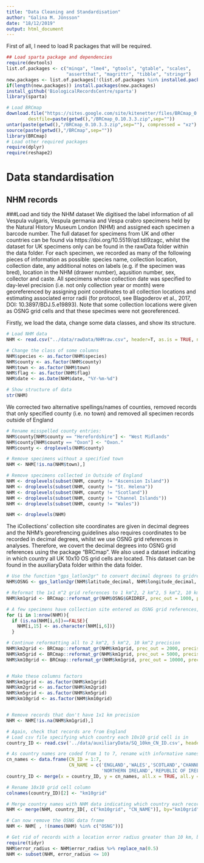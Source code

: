 ```yaml
---
title: "Data Cleaning and Standardisation"
author: "Galina M. Jönsson"
date: "18/12/2019"
output: html_document
---
```


First of all, I need to load R packages that will be required.
```r
## Load sparta package and dependencies
require(devtools)
list.of.packages <- c("minqa", "lme4", "gtools", "gtable", "scales",
                      "assertthat", "magrittr", "tibble", "stringr")
new.packages <- list.of.packages[!(list.of.packages %in% installed.packages()[,"Package"])]
if(length(new.packages)) install.packages(new.packages)
install_github('BiologicalRecordsCentre/sparta')
library(sparta)

# Load BRCmap
download.file("https://sites.google.com/site/kitenetter/files/BRCmap_0.10.3.3.zip?attredirects=0&d=1",
        destfile=paste(getwd(),"/BRCmap_0.10.3.3.zip",sep=""))
untar(paste(getwd(),"/BRCmap_0.10.3.3.zip",sep=""), compressed = "xz")
source(paste(getwd(),"/BRCmap",sep=""))
library(BRCmap)
# Load other required packages
require(dplyr)
require(reshape2)
```

# Data standardisation
## NHM records

###Load and tidy the NHM dataset
We digitised the label information of all Vespula vulgaris, Vespula germania and Vespa crabro specimens held by the Natural History Museum London (NHM) and assigned each specimen a barcode number. The full dataset for specimens from UK and other countries can be found via https://doi.org/10.5519/qd.tdi9zagc, whilst the dataset for UK specimens only can be found in the rawData folder within the data folder. For each specimen, we recorded as many of the following pieces of information as possible: species name, collection location, collection date, any additional notes on labels (e.g. if the specimen was bred), location in the NHM (drawer number), aqusition number, sex, collector and caste. All specimens whose collection date was specified to day-level precision (i.e. not only collection year or month) were georeferenced by assigning point coordinates to all collection locations and estimating associated error radii (for protocol, see Blagoderov et al., 2017, DOI: 10.3897/BDJ.5.e19893). Note that some collection locations were given as OSNG grid cells and that these specimes were not georeferenced. 

Firstly, we load the data, change some data classes, and show its structure.
```r
# Load NHM data 
NHM <- read.csv("../data/rawData/NHMraw.csv", header=T, as.is = TRUE, na.strings=c("","NA")) 

# Change the class of some columns
NHM$species <- as.factor(NHM$species)
NHM$county <- as.factor(NHM$county)
NHM$town <- as.factor(NHM$town)
NHM$flag <- as.factor(NHM$flag)
NHM$date <- as.Date(NHM$date, "%Y-%m-%d")

# Show structure of data
str(NHM)
```


We corrected two alternative spellings/names of counties, removed records that only specified county (i.e. no town) and removed all specimen records outside of England
```r
# Rename misspelled county entries: 
NHM$county[NHM$county == "Herefordshire"] <- "West Midlands"
NHM$county[NHM$county == "Oxon"] <- "Oxon."
NHM$county <- droplevels(NHM$county)

# Remove specimens without a specified town
NHM <- NHM[!is.na(NHM$town),]

# Remove specimens collected in Outside of England
NHM <- droplevels(subset(NHM, county != "Ascension Island"))
NHM <- droplevels(subset(NHM, county != "St. Helena"))
NHM <- droplevels(subset(NHM, county != "Scotland"))
NHM <- droplevels(subset(NHM, county != "Channel Islands"))
NHM <- droplevels(subset(NHM, county != "Wales"))

NHM <- droplevels(NHM)
```

The iCollections’ collection site coordinates are given in decimal degrees and the NHM's georefrencing guidelines also requires coordinates to be recorded in decimal degrees, whilst we use OSNG grid references in analyses. Therefore, we covert the decimal degrees into OSNG grid references using the package "BRCmap". We also used a dataset indicating in which country all UK 10x10 OS grid cells are located. This dataset can be found in the auxiliaryData folder within the data folder. 
```r
# Use the function "gps_latlon2gr" to convert decimal degrees to gridreferences at a 1x1 m^2 square precision and call the dataframe "OSNG"
NHM$OSNG <- gps_latlon2gr(NHM$latitude_decimal, NHM$longitude_decimal, out_projection = "OSGB", return_type = "both")

# Reformat the 1x1 m^2 grid references to 1 km^2, 2 km^2, 5 km^2, 10 km^2 precision using BRCmap function reformat_gr
NHM$km1grid <- BRCmap::reformat_gr(NHM$OSNG$GRIDREF, prec_out = 1000, precision = NULL, pad_gr = FALSE)

# A few specimens have collection site entered as OSNG grid references, enter these to the km1grid column
for (i in 1:nrow(NHM)){
  if (is.na(NHM[i,6])==FALSE){
    NHM[i,15] <- as.character(NHM[i,6])}
  }

# Continue reformatting all to 2 km^2, 5 km^2, 10 km^2 precision
NHM$km2grid <- BRCmap::reformat_gr(NHM$km1grid, prec_out = 2000, precision = NULL, pad_gr = FALSE)
NHM$km5grid <- BRCmap::reformat_gr(NHM$km1grid, prec_out = 5000, precision = NULL, pad_gr = FALSE)
NHM$km10grid <- BRCmap::reformat_gr(NHM$km1grid, prec_out = 10000, precision = NULL, pad_gr = FALSE)


# Make these columns factors
NHM$km1grid <- as.factor(NHM$km1grid)
NHM$km2grid <- as.factor(NHM$km2grid)
NHM$km5grid <- as.factor(NHM$km5grid)
NHM$km10grid <- as.factor(NHM$km10grid)


# Remove records that don't have 1x1 km precision
NHM <- NHM[!is.na(NHM$km1grid),]

# Again, check that records are from England
# Load csv file specifying which country each 10x10 grid cell is in
country_ID <- read.csv('../data/auxiliaryData/SQ_10km_CN_ID.csv', header=TRUE) 

# As country names are coded from 1 to 7, rename with informative names
cn_names <- data.frame(CN_ID = 1:7,
                       CN_NAME = c('ENGLAND','WALES','SCOTLAND','CHANNEL ISLES',
                                   'NORTHERN IRELAND','REPUBLIC OF IRELAND','ISLE OF MAN'))
country_ID <- merge(x = country_ID, y = cn_names, all.x = TRUE, all.y = FALSE)

# Rename 10x10 grid cell column
colnames(country_ID)[2] <- "km10grid"

# Merge country names with NHM data indicating which country each record is from
NHM <- merge(NHM, country_ID[, c("km10grid", "CN_NAME")], by="km10grid")

# Can now remove the OSNG data frame
NHM <- NHM[ , !(names(NHM) %in% c("OSNG"))]

# Get rid of records with a location error radius greater than 10 km, but first change all NA error radii (these are all from specimens with locations given as grid cells at 1x1 km precision to 0.5)
require(tidyr)
NHM$error_radius <- NHM$error_radius %>% replace_na(0.5)
NHM <- subset(NHM, error_radius <= 10)
```





